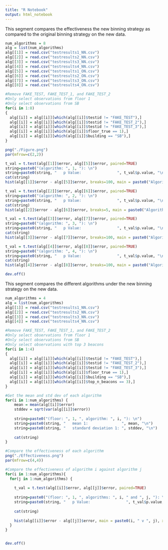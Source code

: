 ```yaml
---
title: "R Notebook"
output: html_notebook
---
```



This segment compares the effectiveness the new binning strategy as compared to the original binning strategy on the new data.

```r
num_algorithms = 8
alg = list(num_algorithms)
alg[[1]] = read.csv("testresults1_NN.csv")
alg[[2]] = read.csv("testresults2_NN.csv")
alg[[3]] = read.csv("testresults3_NN.csv")
alg[[4]] = read.csv("testresults4_NN.csv")
alg[[5]] = read.csv("testresults1_ON.csv")
alg[[6]] = read.csv("testresults2_ON.csv")
alg[[7]] = read.csv("testresults3_ON.csv")
alg[[8]] = read.csv("testresults4_ON.csv")

#Remove FAKE_TEST, FAKE_TEST_1, and FAKE_TEST_2
#Only select observations from floor 1
#Only select observations from SB
for(i in 1:8)
{
  alg[[i]] = alg[[i]][which(alg[[i]]$testid != "FAKE_TEST"),]
  alg[[i]] = alg[[i]][which(alg[[i]]$testid != "FAKE_TEST_2"),]
  alg[[i]] = alg[[i]][which(alg[[i]]$testid != "FAKE_TEST_3"),]
  alg[[i]] = alg[[i]][which(alg[[i]]$floor_true == 1),]
  alg[[i]] = alg[[i]][which(alg[[i]]$building == "SB"),]
}

png("./Figure.png")
par(mfrow=c(2,2))

t_val = t.test(alg[[1]]$error, alg[[5]]$error, paired=TRUE)
string=paste0("(algorithm: ", 1, "): \n")
string=paste0(string, "   p Value:                ", t_val$p.value, "\n")
cat(string)
hist(alg[[1]]$error - alg[[5]]$error, breaks=100, main = paste0("Algorithm ", 1), xlab="Error Difference (m)")

t_val = t.test(alg[[2]]$error, alg[[6]]$error, paired=TRUE)
string=paste0("(algorithm: ", 2, "): \n")
string=paste0(string, "   p Value:                ", t_val$p.value, "\n")
cat(string)
hist(alg[[2]]$error - alg[[6]]$error, breaks=5, main = paste0("Algorithm ", 2), xlab="Error Difference (m)")

t_val = t.test(alg[[3]]$error, alg[[7]]$error, paired=TRUE)
string=paste0("(algorithm: ", 3, "): \n")
string=paste0(string, "   p Value:                ", t_val$p.value, "\n")
cat(string)
hist(alg[[3]]$error - alg[[7]]$error, breaks=100, main = paste0("Algorithm ", 3), xlab="Error Difference (m)")

t_val = t.test(alg[[4]]$error, alg[[8]]$error, paired=TRUE)
string=paste0("(algorithm: ", 4, "): \n")
string=paste0(string, "   p Value:                ", t_val$p.value, "\n")
cat(string)
hist(alg[[4]]$error - alg[[8]]$error, breaks=100, main = paste0("Algorithm ", 4), xlab="Error Difference (m)")

dev.off()

```


This segment compares the different algorithms under the new binning strategy on the new data.

```r
num_algorithms = 4
alg = list(num_algorithms)
alg[[1]] = read.csv("testresults1_NN.csv")
alg[[2]] = read.csv("testresults2_NN.csv")
alg[[3]] = read.csv("testresults3_NN.csv")
alg[[4]] = read.csv("testresults4_NN.csv")

#Remove FAKE_TEST, FAKE_TEST_1, and FAKE_TEST_2
#Only select observations from floor 1
#Only select observations from SB
#Only select observations with top 3 beacons
for(i in 1:4)
{
  alg[[i]] = alg[[i]][which(alg[[i]]$testid != "FAKE_TEST"),]
  alg[[i]] = alg[[i]][which(alg[[i]]$testid != "FAKE_TEST_2"),]
  alg[[i]] = alg[[i]][which(alg[[i]]$testid != "FAKE_TEST_3"),]
  alg[[i]] = alg[[i]][which(alg[[i]]$floor_true == 1),]
  alg[[i]] = alg[[i]][which(alg[[i]]$building == "SB"),]
  alg[[i]] = alg[[i]][which(alg[[i]]$top_n_beacons == 3),]
}

#Get the mean and std dev of each algorithm
for(i in 1:num_algorithms) {
    mean = mean(alg[[i]]$error)
    stddev = sqrt(var(alg[[i]]$error))
    
    string=paste0("(floor: ", 1, ", algorithm: ", i, "): \n")
    string=paste0(string, "   mean 1:               ", mean, "\n")
    string=paste0(string, "   standard deviation 1: ", stddev, "\n")
    
    cat(string)
}

#Compare the effectiveness of each algorithm
png("./Effectiveness.png")
par(mfrow=c(4,4))

#Compare the effectiveness of algorithm i against algorithm j
for(i in 1:num_algorithms){
  for(j in 1:num_algorithms) { 
    
    t_val = t.test(alg[[i]]$error, alg[[j]]$error, paired=TRUE)
    
    string=paste0("(floor: ", 1, ", algorithms: ", i, " and ", j, "): \n")
    string=paste0(string, "   p Value:                ", t_val$p.value, "\n")
    
    cat(string)
    
    hist(alg[[i]]$error - alg[[j]]$error, main = paste0(i, " v ", j), xlab="Error Difference (m)")
  }
}


dev.off()
```







